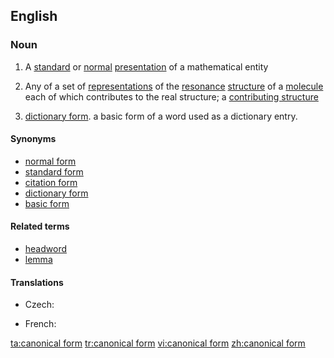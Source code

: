 ==English==

===Noun===
{{wikipedia}}
{{en-noun|sg=[[canonical]] [[form]]}}

#{{mathematics}} A [[standard]] or [[normal]] [[presentation]] of a mathematical entity
#{{chemistry}} Any of a set of [[representation]]s of the [[resonance]] [[structure]] of a [[molecule]] each of which contributes to the real structure; a [[contributing structure]]
#{{linguistics}} {{rare}} [[dictionary form]]. a basic form of a word used as a dictionary entry.
====Synonyms====
* [[normal form]] {{mathematics}}
* [[standard form]] {{mathematics}}
* [[citation form]] {{linguistics}}
* [[dictionary form]] {{linguistics}}
* [[basic form]] {{linguistics}}

====Related terms====
* [[headword]] {{linguistics}}
* [[lemma]] {{linguistics}}

====Translations====
{{trans-top|standard or normal presentation of a mathematical entity}}
* Czech: {{t-|cs|kanonický tvar|m}}
{{trans-mid}}
* French: {{t+|fr|forme canonique|f}}
{{trans-bottom}}

[[ta:canonical form]]
[[tr:canonical form]]
[[vi:canonical form]]
[[zh:canonical form]]